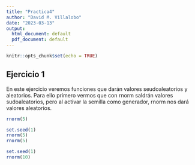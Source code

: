 ```yaml
---
title: "Practica4"
author: "David M. Villalobo"
date: "2023-03-13"
output:
  html_document: default
  pdf_document: default
---
```


```r
knitr::opts_chunk$set(echo = TRUE)
```

## Ejercicio 1

En este ejercicio veremos funciones que darán valores seudoaleatorios y aleatorios. Para ello primero vermos que con rnorm saldrán valores sudoaleatorios, pero al activar la semilla como generador, rnorm nos dará valores aleatorios.


```r
rnorm(5)

set.seed(1)
rnorm(5)
rnorm(5)

set.seed(1)
rnorm(10)
```
